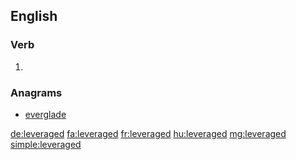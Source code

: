 ==English==

===Verb===
{{head|en}}

# {{en-past of|leverage}}

===Anagrams===
* [[everglade#English|everglade]]

[[de:leveraged]]
[[fa:leveraged]]
[[fr:leveraged]]
[[hu:leveraged]]
[[mg:leveraged]]
[[simple:leveraged]]